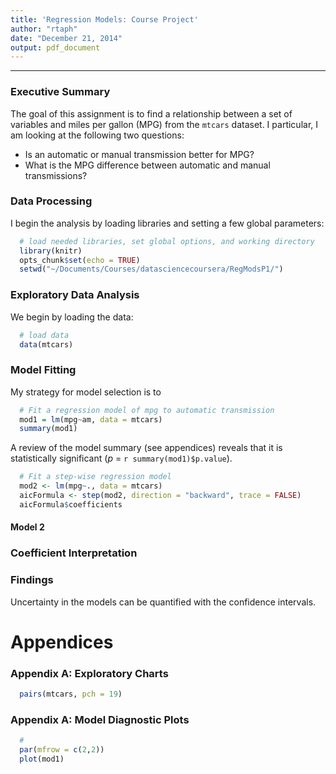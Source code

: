 ```yaml
---
title: 'Regression Models: Course Project'
author: "rtaph"
date: "December 21, 2014"
output: pdf_document
---
```


******************************

### Executive Summary
The goal of this assignment is to find a relationship between a set of variables and miles per gallon (MPG) from the `mtcars` dataset. I particular, I am looking at the following two questions:

* Is an automatic or manual transmission better for MPG?
* What is the MPG difference between automatic and manual transmissions?


### Data Processing
I begin the analysis by loading libraries and setting a few global parameters:
  
```r
  # load needed libraries, set global options, and working directory
  library(knitr)
  opts_chunk$set(echo = TRUE)       
  setwd("~/Documents/Courses/datasciencecoursera/RegModsP1/")
```

### Exploratory Data Analysis
We begin by loading the data:

```r
  # load data
  data(mtcars)
```

### Model Fitting
My strategy for model selection is to

```r
  # Fit a regression model of mpg to automatic transmission
  mod1 = lm(mpg~am, data = mtcars)
  summary(mod1)
```
A review of the model summary (see appendices) reveals that it is statistically significant (*p* = `r summary(mod1)$p.value`).

```r
  # Fit a step-wise regression model
  mod2 <- lm(mpg~., data = mtcars)
  aicFormula <- step(mod2, direction = "backward", trace = FALSE)
  aicFormula$coefficients
```

#### Model 2

### Coefficient Interpretation

### Findings

Uncertainty in the models can be quantified with the confidence intervals.

# Appendices
### Appendix A: Exploratory Charts

```r
  pairs(mtcars, pch = 19)
```


### Appendix A: Model Diagnostic Plots
```r
  #
  par(mfrow = c(2,2))
  plot(mod1)
```